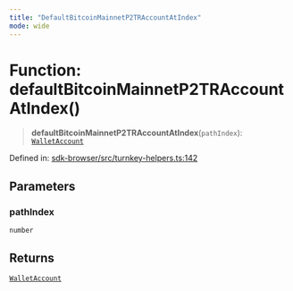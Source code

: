 ```yaml
---
title: "DefaultBitcoinMainnetP2TRAccountAtIndex"
mode: wide
---
```

  
# Function: defaultBitcoinMainnetP2TRAccountAtIndex()

> **defaultBitcoinMainnetP2TRAccountAtIndex**(`pathIndex`): [`WalletAccount`](../WalletAccount/readme)

Defined in: [sdk-browser/src/turnkey-helpers.ts:142](https://github.com/tkhq/sdk/blob/ee72856c3f450731d7501ab05001215768b71500/packages/sdk-browser/src/turnkey-helpers.ts#L142)

## Parameters

### pathIndex

`number`

## Returns

[`WalletAccount`](../WalletAccount/readme)
